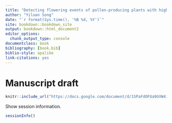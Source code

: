 ```yaml
--- 
title: "Detecting flowering events of pollen-producing plants with high spatial resolution imagery"
author: "Yiluan Song"
date: "`r format(Sys.time(), '%B %d, %Y')`"
site: bookdown::bookdown_site
output: bookdown::html_document2
editor_options: 
  chunk_output_type: console
documentclass: book
bibliography: [book.bib]
biblio-style: apalike
link-citations: yes
---
```

# Manuscript draft{-}

```r
knitr::include_url("https://docs.google.com/document/d/1SPaFdOFUa9GVW4iWna1e43tHQl1Vef6MpXRW1o6DbFo/edit?usp=sharing")
```

Show session information.

```r
sessionInfo()
```
